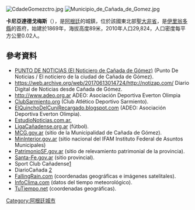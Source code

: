 [[Image:CdadeGomezctro.jpg|thumb]]
[[Image:Municipio_de_Cañada_de_Gomez.jpg|thumb]]

'''卡尼亞達德戈梅斯'''（{{lang-es|Cañada de Gómez}}），是[[阿根廷|阿根廷]]的城鎮，位於該國東北部[[聖大非省|聖大非省]]，是[[伊里翁多縣|伊里翁多縣]]的首府，始建於1869年，海拔高度89米，2010年人口29,824，人口密度每平方公里0.02人。

==參考資料==
* [https://www.facebook.com/pdenoticias PUNTO DE NOTICIAS (El Noticiero de Cañada de Gómez)] (Punto De Noticias / El noticiero de la ciudad de Cañada de Gómez).
* https://web.archive.org/web/20170613014724/http://notizap.com/ Diario Digital de Noticias desde Cañada de Gómez.
* http://www.adeo.org.ar {{Wayback|url=http://www.adeo.org.ar/ |date=20191220124942 }} ADEO: Asociación Deportiva Everton Olimpia
* [http://www.clubsarmiento.org/ ClubSarmiento.org] {{Wayback|url=http://www.clubsarmiento.org/ |date=20201125044653 }} (Club Atlético Deportivo Sarmiento).
* [http://elquinchodelcunirecargado.blogspot.com/ ElQuinchoDelCuniRecargado.blogspot.com] {{Wayback|url=http://elquinchodelcunirecargado.blogspot.com/ |date=20210207035726 }} (ADEO: Asociación Deportiva Everton Olimpia).
* [http://web.archive.org/web/http://estudionoticias.com.ar/ EstudioNoticias.com.ar.]
* [https://web.archive.org/web/20100712113401/http://www.xn--ligacaadense-fhb.org.ar/ LigaCañadense.org.ar] (fútbol).
* [http://www.mcg.gov.ar MCG.gov.ar] {{Wayback|url=http://www.mcg.gov.ar/ |date=20201203160922 }} (sitio de la Municipalidad de Cañada de Gómez).
* [https://web.archive.org/web/20070930225758/http://www.mininterior.gov.ar/municipales/busqueda/amplia_info.asp?ID=SFE044 MinInterior.gov.ar] (sitio nacional del IFAM Instituto Federal de Asuntos Municipales)
* [https://web.archive.org/web/20090214220313/http://www.patrimoniosf.gov.ar/localidad.php?id=145 PatrimonioSF.gov.ar] (sitio de relevamiento patrimonial de la provincia).
* [http://web.archive.org/web/http://www.santa-fe.gov.ar/gbrn/munycomunas/b_carcarania.htm Santa-Fe.gov.ar] (sitio provincial).
* Sport Club Cañadense[http://www.sportcc.com.ar/] {{Wayback|url=http://www.sportcc.com.ar/ |date=20201127121532 }}
* DiarioCañada [http://www.diariocañada.com.ar/] {{Wayback|url=http://www.xn--diariocaada-8db.com.ar/ |date=20171021201410 }}
* [http://www.fallingrain.com/world/AR/21/Canada_de_Gomez.html FallingRain.com] {{Wayback|url=http://www.fallingrain.com/world/AR/21/Canada_de_Gomez.html |date=20200722060141 }} (coordenadas geográficas e imágenes satelitales).
* [https://web.archive.org/web/20090214234657/http://www.infoclima.com/pronosticos.asp?l=146&p=21 InfoClima.com] (datos del tiempo meteorológico).
* [http://www.tutiempo.net/Tierra/Argentina/Canada-de-Gomez-AR005743.html TuTiempo.net] {{Wayback|url=http://www.tutiempo.net/Tierra/Argentina/Canada-de-Gomez-AR005743.html |date=20090214234130 }} (coordenadas geográficas).

{{Argentina-geo-stub}}
[[Category:阿根廷城市|Category:阿根廷城市]]